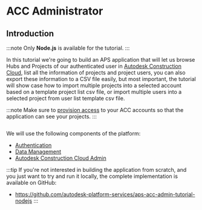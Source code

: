 
# ACC Administrator

## Introduction

:::note
Only **Node.js** is available for the tutorial.
:::


In this tutorial we're going to build an APS application that will let us browse Hubs and Projects
of our authenticated user in [Autodesk Construction Cloud](https://www.autodesk.com/products/autodesk-docs/overview),
list all the information of projects and project users, you can also export these information to a CSV
file easily, but most important, the tutorial will show case how to import multiple projects into a selected account
based on a template project list csv file, or import multiple users into a selected project from user list template 
csv file.

:::note
Make sure to [provision access](../../01-getting-started/index.mdx#provision-access-in-other-products) to your ACC accounts
so that the application can see your projects.
:::

<Image img={PreviewUrl} />

We will use the following components of the platform:

- [Authentication](https://aps.autodesk.com/en/docs/oauth/v2/developers_guide/overview)
- [Data Management](https://aps.autodesk.com/en/docs/data/v2/developers_guide/overview)
- [Autodesk Construction Cloud Admin](https://aps.autodesk.com/en/docs/acc/v1/overview/field-guide/admin/)

:::tip
If you're not interested in building the application from scratch, and you just want to try
and run it locally, the complete implementation is available on GitHub:
- https://github.com/autodesk-platform-services/aps-acc-admin-tutorial-nodejs
:::

